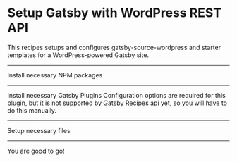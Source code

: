 # Setup Gatsby with WordPress REST API 

This recipes setups and configures gatsby-source-wordpress and starter templates for a WordPress-powered Gatsby site.

---

Install necessary NPM packages

<NPMPackage name="gatsby-source-wordpress" />

---

Install necessary Gatsby Plugins
Configuration options are required for this plugin, but it is not supported by Gatsby Recipes api yet, so you will have to do this manually.

<GatsbyPlugin name="gatsby-source-wordpress" />

---

Setup necessary files

<File
  path="gatsby-node.example.js"
  content="https://raw.githubusercontent.com/crock/gatsby-recipe-headless-wordpress/master/gatsby-node.restapi.js"
/>


<File
  path="src/templates/post.js"
  content="https://raw.githubusercontent.com/crock/gatsby-recipe-headless-wordpress/master/src/templates/post.js"
/>
<File
  path="src/styles/post.css"
  content="https://raw.githubusercontent.com/crock/gatsby-recipe-headless-wordpress/master/src/styles/post.css"
/>


<File
  path="src/templates/page.js"
  content="https://raw.githubusercontent.com/crock/gatsby-recipe-headless-wordpress/master/src/templates/page.js"
/>
<File
  path="src/styles/page.css"
  content="https://raw.githubusercontent.com/crock/gatsby-recipe-headless-wordpress/master/src/styles/page.css"
/>


<File
  path="src/templates/category.js"
  content="https://raw.githubusercontent.com/crock/gatsby-recipe-headless-wordpress/master/src/templates/category.js"
/>
<File
  path="src/styles/category.css"
  content="https://raw.githubusercontent.com/crock/gatsby-recipe-headless-wordpress/master/src/styles/category.css"
/>


<File
  path="src/templates/tag.js"
  content="https://raw.githubusercontent.com/crock/gatsby-recipe-headless-wordpress/master/src/templates/tag.js"
/>
<File
  path="src/styles/tag.css"
  content="https://raw.githubusercontent.com/crock/gatsby-recipe-headless-wordpress/master/src/styles/tag.css"
/>


<File
  path="src/templates/user.js"
  content="https://raw.githubusercontent.com/crock/gatsby-recipe-headless-wordpress/master/src/templates/user.js"
/>
<File
  path="src/styles/user.css"
  content="https://raw.githubusercontent.com/crock/gatsby-recipe-headless-wordpress/master/src/styles/user.css"
/>

---

You are good to go!